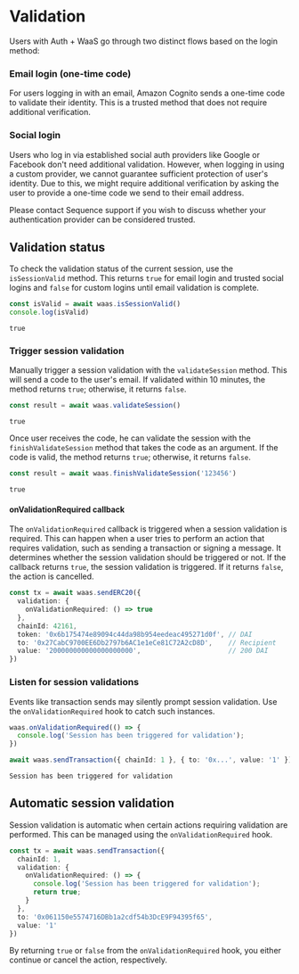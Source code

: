# Validation

Users with Auth + WaaS go through two distinct flows based on the login method:

### Email login (one-time code)

For users logging in with an email, Amazon Cognito sends a one-time code to validate their identity. This is a trusted method that does not require additional verification.

### Social login

Users who log in via established social auth providers like Google or Facebook don't need additional validation. However, when logging in using a custom provider, we cannot guarantee sufficient protection of user's identity. Due to this, we might require additional verification by asking the user to provide a one-time code we send to their email address.

Please contact Sequence support if you wish to discuss whether your authentication provider can be considered trusted.

## Validation status

To check the validation status of the current session, use the `isSessionValid` method. This returns `true` for email login and trusted social logins and `false` for custom logins until email validation is complete.

```ts
const isValid = await waas.isSessionValid()
console.log(isValid)
```
```stdout
true
```

### Trigger session validation

Manually trigger a session validation with the `validateSession` method. This will send a code to the user's email. If validated within 10 minutes, the method returns `true`; otherwise, it returns `false`.

```ts
const result = await waas.validateSession()
```
```stdout
true
```

Once user receives the code, he can validate the session with the `finishValidateSession` method that takes the code as an argument. If the code is valid, the method returns `true`; otherwise, it returns `false`.

```ts
const result = await waas.finishValidateSession('123456')
```
```stdout
true
```

#### onValidationRequired callback

The `onValidationRequired` callback is triggered when a session validation is required. This can happen when a user tries to perform an action that requires validation, such as sending a transaction or signing a message. It determines whether the session validation should be triggered or not. If the callback returns `true`, the session validation is triggered. If it returns `false`, the action is cancelled.

```ts
const tx = await waas.sendERC20({
  validation: {
    onValidationRequired: () => true
  },
  chainId: 42161,
  token: '0x6b175474e89094c44da98b954eedeac495271d0f', // DAI
  to: '0x27CabC9700EE6Db2797b6AC1e1eCe81C72A2cD8D',    // Recipient
  value: '200000000000000000000',                      // 200 DAI
})
```

### Listen for session validations

Events like transaction sends may silently prompt session validation. Use the `onValidationRequired` hook to catch such instances.

```ts
waas.onValidationRequired(() => {
  console.log('Session has been triggered for validation');
})

await waas.sendTransaction({ chainId: 1 }, { to: '0x...', value: '1' });
```
```stdout
Session has been triggered for validation
```

## Automatic session validation

Session validation is automatic when certain actions requiring validation are performed. This can be managed using the `onValidationRequired` hook.

```ts
const tx = await waas.sendTransaction({
  chainId: 1,
  validation: {
    onValidationRequired: () => {
      console.log('Session has been triggered for validation');
      return true;
    }
  },
  to: '0x061150e5574716DBb1a2cdf54b3DcE9F94395f65',
  value: '1'
})
```

By returning `true` or `false` from the `onValidationRequired` hook, you either continue or cancel the action, respectively.
